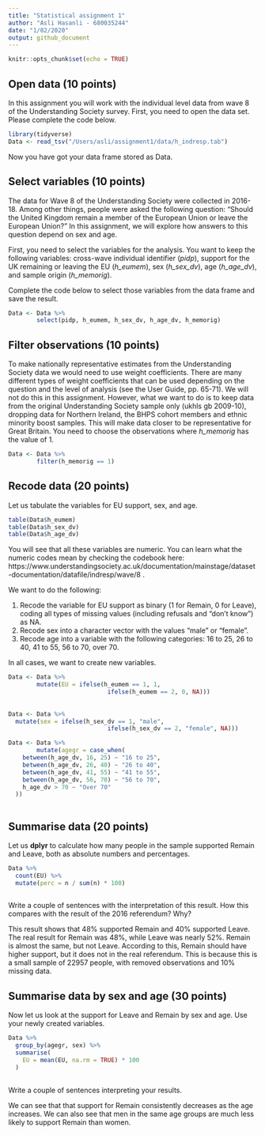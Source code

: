 ```yaml
---
title: "Statistical assignment 1"
author: "Asli Hasanli - 680035244"
date: "1/02/2020"
output: github_document
---
```


```r
knitr::opts_chunk$set(echo = TRUE)
```

## Open data (10 points)

In this assignment you will work with the individual level data from wave 8 of the Understanding Society survey. First, you need to open the data set. Please complete the code below.

```r
library(tidyverse)
Data <- read_tsv("/Users/asli/assignment1/data/h_indresp.tab")
```

Now you have got your data frame stored as Data. 

## Select variables (10 points)

The data for Wave 8 of the Understanding Society were collected in 2016-18. Among other things, people were asked the following question: "Should the United Kingdom remain a member of the European Union or leave the European Union?" In this assignment, we will explore how answers to this question depend on sex and age.

First, you need to select the variables for the analysis. You want to keep the following variables: cross-wave individual identifier (*pidp*), support for the UK remaining or leaving the EU (*h_eumem*), sex (*h_sex_dv*), age (*h_age_dv*), and sample origin (*h_memorig*).

Complete the code below to select those variables from the data frame and save the result.

```r
Data <- Data %>%
        select(pidp, h_eumem, h_sex_dv, h_age_dv, h_memorig)
```

## Filter observations (10 points)

To make nationally representative estimates from the Understanding Society data we would need to use weight coefficients. There are many different types of weight coefficients that can be used depending on the question and the level of analysis (see the User Guide, pp. 65-71). We will not do this in this assignment. However, what we want to do is to keep data from the original Understanding Society sample only (ukhls gb 2009-10), dropping  data for Northern Ireland, the BHPS cohort members and ethnic minority boost samples. This will make data closer to be representative for Great Britain. You need to choose the observations where *h_memorig* has the value of 1.

```r
Data <- Data %>%
        filter(h_memorig == 1)
```

## Recode data (20 points)

Let us tabulate the variables for EU support, sex, and age.

```r
table(Data$h_eumem)
table(Data$h_sex_dv)
table(Data$h_age_dv)
```

You will see that all these variables are numeric. You can learn what the numeric codes mean by checking the codebook here: https://www.understandingsociety.ac.uk/documentation/mainstage/dataset-documentation/datafile/indresp/wave/8 .

We want to do the following:

1) Recode the variable for EU support as binary (1 for Remain, 0 for Leave), coding all types of missing values (including refusals and "don't know") as NA.
2) Recode sex into a character vector with the values "male" or "female".
3) Recode age into a variable with the following categories: 16 to 25, 26 to 40, 41 to 55, 56 to 70, over 70.

In all cases, we want to create new variables.

```r
Data <- Data %>%
        mutate(EU = ifelse(h_eumem == 1, 1,
                            ifelse(h_eumem == 2, 0, NA)))
      
      
Data <- Data %>% 
  mutate(sex = ifelse(h_sex_dv == 1, "male",
                            ifelse(h_sex_dv == 2, "female", NA)))

Data <- Data %>%
        mutate(agegr = case_when(
    between(h_age_dv, 16, 25) ~ "16 to 25",
    between(h_age_dv, 26, 40) ~ "26 to 40",
    between(h_age_dv, 41, 55) ~ "41 to 55",
    between(h_age_dv, 56, 70) ~ "56 to 70",
    h_age_dv > 70 ~ "Over 70"
  ))
        


```

## Summarise data (20 points)

Let us **dplyr** to calculate how many people in the sample supported Remain and Leave, both as absolute numbers and percentages.

```r

Data %>%
  count(EU) %>%
  mutate(perc = n / sum(n) * 100)
        
```

Write a couple of sentences with the interpretation of this result. How this compares with the result of the 2016 referendum? Why?

This result shows that 48% supported Remain and 40% supported Leave. The real result for Remain was 48%, while Leave was nearly 52%. Remain is almost the same, but not Leave. According to this, Remain should have higher support, but it does not in the real referendum. This is because this is a small sample of 22957 people, with removed observations and 10% missing data. 


## Summarise data by sex and age (30 points)

Now let us look at the support for Leave and Remain by sex and age. Use your newly created variables.


```r

Data %>%
  group_by(agegr, sex) %>%
  summarise(
    EU = mean(EU, na.rm = TRUE) * 100
  )
        
```

Write a couple of sentences interpreting your results.

We can see that that support for Remain  consistently decreases as the age increases. We can also see that men in the same age groups are much less likely to support Remain than women. 